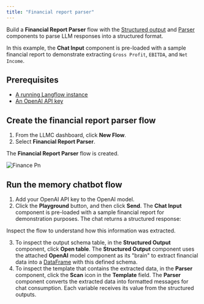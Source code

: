 ```yaml
---
title: "Financial report parser"
---
```


Build a **Financial Report Parser** flow with the [Structured output](https://docs.langflow.org/components-helpers#structured-output) and [Parser](https://docs.langflow.org/components-processing#parser) components to parse LLM responses into a structured format.

In this example, the **Chat Input** component is pre-loaded with a sample financial report to demonstrate extracting `Gross Profit`, `EBITDA`, and `Net Income`.

## **Prerequisites**[**​**](https://docs.langflow.org/financial-report-parser#prerequisites)

- [<u>A running Langflow instance</u>](https://docs.langflow.org/get-started-installation)
- [An OpenAI API key](https://platform.openai.com/)

## **Create the financial report parser flow**[**​**](https://docs.langflow.org/financial-report-parser#create-the-financial-report-parser-flow)

1. From the LLMC dashboard, click **New Flow**.
2. Select **Financial Report Parser**.

The **Financial Report Parser** flow is created.

![Finance Pn](/images/finance.png)

## **Run the memory chatbot flow**[**​**](https://docs.langflow.org/financial-report-parser#run-the-memory-chatbot-flow)

1. Add your OpenAI API key to the OpenAI model.
2. Click the **Playground** button, and then click **Send**. The **Chat Input** component is pre-loaded with a sample financial report for demonstration purposes. The chat returns a structured response:

Inspect the flow to understand how this information was extracted.

3. To inspect the output schema table, in the **Structured Output** component, click **Open table**. The **Structured Output** component uses the attached **OpenAI** model component as its "brain" to extract financial data into a [DataFrame](https://docs.langflow.org/concepts-objects#dataframe-object) with this defined schema.
4. To inspect the template that contains the extracted data, in the **Parser** component, click the **Scan** icon in the **Template** field. The **Parser** component converts the extracted data into formatted messages for chat consumption. Each variable receives its value from the structured outputs.